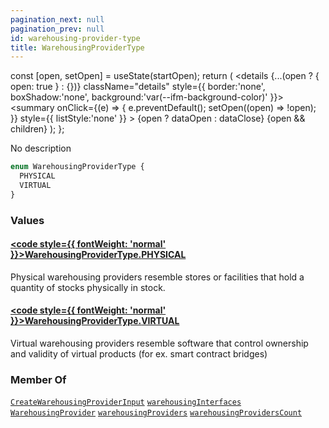 ```yaml
---
pagination_next: null
pagination_prev: null
id: warehousing-provider-type
title: WarehousingProviderType
---
```









  const [open, setOpen] = useState(startOpen);
  return (
    <details {...(open ? { open: true } : {})} className="details" style={{ border:'none', boxShadow:'none', background:'var(--ifm-background-color)' }}>
      <summary
        onClick={(e) => {
          e.preventDefault();
          setOpen((open) => !open);
        }}
        style={{ listStyle:'none' }}
      >
      {open ? dataOpen : dataClose}
      </summary>
      {open && children}
    </details>
  );
};








No description


```graphql
enum WarehousingProviderType {
  PHYSICAL
  VIRTUAL
}
```




### Values

#### [<code style={{ fontWeight: 'normal' }}>WarehousingProviderType.<b>PHYSICAL</b></code>](#)  
Physical warehousing providers resemble stores or facilities that hold a quantity of stocks physically in stock.


#### [<code style={{ fontWeight: 'normal' }}>WarehousingProviderType.<b>VIRTUAL</b></code>](#)  
Virtual warehousing providers resemble software that control ownership and validity of virtual products (for ex. smart contract bridges)






### Member Of

[`CreateWarehousingProviderInput`](/schema/types/inputs/create-warehousing-provider-input.mdx)  <Badge class="badge badge--secondary" text="input"/><Bullet />[`warehousingInterfaces`](/schema/operations/queries/warehousing-interfaces.mdx)  <Badge class="badge badge--secondary" text="query"/><Bullet />[`WarehousingProvider`](/schema/types/objects/warehousing-provider.mdx)  <Badge class="badge badge--secondary" text="object"/><Bullet />[`warehousingProviders`](/schema/operations/queries/warehousing-providers.mdx)  <Badge class="badge badge--secondary" text="query"/><Bullet />[`warehousingProvidersCount`](/schema/operations/queries/warehousing-providers-count.mdx)  <Badge class="badge badge--secondary" text="query"/>

